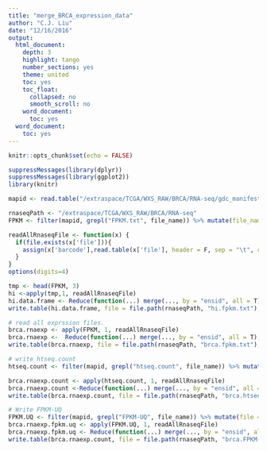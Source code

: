 ```yaml
---
title: "merge_BRCA_expression_data"
author: "C.J. Liu"
date: "12/16/2016"
output:
  html_document:
    depth: 3
    highlight: tango
    number_sections: yes
    theme: united
    toc: yes
    toc_float:
      collapsed: no
      smooth_scroll: no
    word_document:
      toc: yes
  word_document:
    toc: yes
---
```


```r
knitr::opts_chunk$set(echo = FALSE)
```

```r
suppressMessages(library(dplyr))
suppressMessages(library(ggplot2))
library(knitr)
```

```r
mapid <- read.table("/extraspace/TCGA/WXS_RAW/BRCA/RNA-seq/gdc_manifest.2016-12-15T19-12-44.461105.tsv.map2submitterID", header = T, sep = "\t")

rnaseqPath <- "/extraspace/TCGA/WXS_RAW/BRCA/RNA-seq"
FPKM <- filter(mapid, grepl("FPKM.txt", file_name)) %>% mutate(file_name = gsub(".gz","",file_name),file = file.path(rnaseqPath, file_id, file_name), barcode = cases_0_samples_0_portions_0_analytes_0_aliquots_0_submitter_id) %>%  select(file_id, file_name, file, barcode)

readAllRnaseqFile <- function(x) {
  if(file.exists(x['file'])){
    assign(x['barcode'],read.table(x['file'], header = F, sep = "\t", col.names = c("ensid",x["barcode"])))
  }
}
options(digits=4)

tmp <- head(FPKM, 3)
hi <-apply(tmp,1, readAllRnaseqFile)
hi.data.frame <- Reduce(function(...) merge(..., by = "ensid", all = T), hi)
write.table(hi.data.frame, file = file.path(rnaseqPath, "hi.fpkm.txt"), row.names = F, col.names = T, quote = F, sep = "\t")

# read all exprssion files.
brca.rnaexp <- apply(FPKM, 1, readAllRnaseqFile)
brca.rnaexp <-  Reduce(function(...) merge(..., by = "ensid", all = T), brca.rnaexp)
write.table(brca.rnaexp, file = file.path(rnaseqPath, "brca.fpkm.txt"),row.names = F, col.names = T, quote = F, sep = "\t" )

# write htseq.count
htseq.count <- filter(mapid, grepl("htseq.count", file_name)) %>% mutate(file = file.path(rnaseqPath, file_id, file_name), barcode = cases_0_samples_0_portions_0_analytes_0_aliquots_0_submitter_id) %>%  select(file_id, file_name, file, barcode)

brca.rnaexp.count <- apply(htseq.count, 1, readAllRnaseqFile)
brca.rnaexp.count <-Reduce(function(...) merge(..., by = "ensid", all = T), brca.rnaexp.count)
write.table(brca.rnaexp.count, file = file.path(rnaseqPath, "brca.htseq.count.txt"),row.names = F, col.names = T, quote = F, sep = "\t" )

# Write FPKM-UQ
FPKM.UQ <- filter(mapid, grepl("FPKM-UQ", file_name)) %>% mutate(file = file.path(rnaseqPath, file_id, file_name), barcode = cases_0_samples_0_portions_0_analytes_0_aliquots_0_submitter_id) %>%  select(file_id, file_name, file, barcode)
brca.rnaexp.fpkm.uq <- apply(FPKM.UQ, 1, readAllRnaseqFile)
brca.rnaexp.fpkm.uq <- Reduce(function(...) merge(..., by = "ensid", all = T),brca.rnaexp.fpkm.uq)
write.table(brca.rnaexp.count, file = file.path(rnaseqPath, "brca.FPKM-UQ.txt"),row.names = F, col.names = T, quote = F, sep = "\t" )

```

